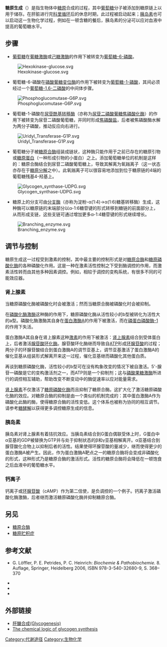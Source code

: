 {{NoteAT|G1=生命科学}}
'''糖原生成'''（{{lang-en|Glycogenesis}}）是指生物体中[[糖原|糖原]]合成的过程，其中[[葡萄糖|葡萄糖]]分子被添加到糖原链上以用于储存。在肝脏进行完[[科里循环|科里循环]]后的休息时期，此过程被启动起来；[[胰岛素|胰岛素]]也可以启动这一生物化学过程，例如在一顿含糖的餐后，胰岛素的分泌可以应对血液中提高的葡萄糖水平。

==步骤==
* [[葡萄糖|葡萄糖]]在[[葡糖激酶|葡糖激酶]]或[[己糖激酶|己糖激酶]]的作用下被转变为[[葡萄糖-6-磷酸|葡萄糖-6-磷酸]]。
[[File:Hexokinase-glucose.svg|center]]
* 葡萄糖-6-磷酸在[[磷酸葡糖变位酶|磷酸葡糖变位酶]]的作用下被转变为[[葡萄糖-1-磷酸|葡萄糖-1-磷酸]]，其间必须经过一个[[葡萄糖-1,6-二磷酸|葡萄糖-1,6-二磷酸]]的中间体步骤。
[[File:Phosphoglucomutase-G6P.svg|center]]
* 葡萄糖-1-磷酸在[[尿苷酰基转移酶|尿苷酰基转移酶]]（亦称为[[尿苷二磷酸葡糖焦磷酸化酶|尿苷二磷酸葡糖焦磷酸化酶]]）的作用下被转变为尿苷二磷酸葡萄糖，并同时形成[[焦磷酸盐|焦磷酸盐]]，后者被焦磷酸酶水解为两分子磷酸，推动反应向右进行。
[[File:Uridyl_Transferase-G1P.svg|center]]
* 葡萄糖分子被[[糖原合酶|糖原合酶]]组装成链状，这种酶只能作用于之前已存在的糖原引物或[[糖原蛋白|糖原蛋白]]（一种形成引物的小蛋白）之上。添加葡萄糖单位的机制是这样的：糖原合酶结合到尿苷二磷酸葡萄糖上，导致其解离为氧鎓离子（这一状态亦存在于[[糖原分解|糖原分解]]之中）。此氧鎓离子可以很容易地添加到位于糖原链的4端的葡萄糖残基4-羟基上。
[[File:Glycogen_synthase-UDPG.svg|center]]
* 糖原上的分支可由[[分支酶|分支酶]]（亦称为淀粉-α(1:4)->α(1:6)糖基转移酶）生成，这种酶可以糖原链的末端部分以α-1:6糖苷键的形式转移到糖链的前面部分上，从而形成支链，这些支链可通过增加更多α-1:4糖苷键的形式继续增长。
[[File:Branching_enzyme.svg|center]]

==调节与控制==
糖原生成这一过程受到激素的控制，其中最主要的控制形式是对[[糖原合酶|糖原合酶]]和[[糖原磷酸化酶|糖原磷酸化酶]]的各种磷酸化作用。这是一种在激素活性控制之下受到酶调控的作用，而激素活性转而由其他多种因素调控。例如，相较于调控的变构系统，有很多不同的可能效应器。

===肾上腺素===
{{see also|肾上腺素}}
当糖原磷酸化酶被磷酸化时会被激活；然而当糖原合酶被磷酸化时会被抑制。

在[[磷酸化酶激酶|磷酸化酶激酶]]这种酶的作用下，糖原磷酸化酶从活性较小的b型被转化为活性大的a型。磷酸化酶激酶其自身在[[蛋白激酶A|蛋白激酶A]]的作用下被激活，而在[[磷蛋白磷酸酶-1|磷蛋白磷酸酶-1]]的作用下失活。

蛋白激酶A其自身在肾上腺素这种[[激素|激素]]的作用下被激活：[[肾上腺素|肾上腺素]]结合到受体蛋白上，后者激活[[腺苷酸环化酶|腺苷酸环化酶]]。腺苷酸环化酶继而导致自[[腺苷三磷酸|ATP]]形成[[环腺苷酸|环腺苷酸]]的过程；两分子的环腺苷酸结合到蛋白激酶A的调节亚基上，调节亚基激活了蛋白激酶A的催化亚基从组装形式解离开来这一过程，催化亚基继而磷酸化其他蛋白质。

再谈到糖原磷酸化酶，活性较小的b型可在没有构象改变的情况下被自激活。5'-腺苷一磷酸是它的变构激活剂之一，而ATP则是一个抑制剂；这与[[磷酸果糖激酶|磷酸果糖激酶]]所进行的调控相互辅助，帮助改变不断变动中的酶促速率以应对能量需求。

[[肾上腺素|肾上腺素]]不仅激活了[[糖原磷酸化酶|糖原磷酸化酶]]而且抑制了糖原合酶。这扩大化了激活糖原磷酸化酶的效应。对糖原合酶的抑制是由一个类似的机制完成的：其中蛋白激酶A作为磷酸化此酶的酶，使得糖原合酶的活性变低。这个体系也被称为协同的相互调节。请参考[[糖酵解|糖酵解]]以获得更多调控糖原生成的信息。

===胰岛素===
{{see also|胰岛素}}
胰岛素对肾上腺素有着拮抗效应。当胰岛素结合到G蛋白偶联受体上时，G蛋白中α亚基的GDP被替换为GTP并与处于抑制状态的β和γ亚基相解离开。α亚基结合到腺苷酸化合物上以抑制后者的活性。结果使得环腺苷酸的量减少，继而使得更少的蛋白激酶A被产生。因此，作为蛋白激酶A靶点之一的糖原合酶将会变成非磷酸化的形式，这种形式乃是糖原合酶的激活形式。活性的糖原合酶将会降低在一顿饱食之后血液中的葡萄糖水平。

===钙离子===
钙离子或[[环腺苷酸|环腺苷酸]]（cAMP）作为第二信使，是负调控的一个例子。钙离子激活磷酸化酶激酶，后者继而激活糖原磷酸化酶并抑制糖原合酶。

==另见==
*[[糖原合酶|糖原合酶]]
*[[糖原贮积症|糖原贮积症]]

==参考文献==
*{{de}} G. Löffler, P. E. Petrides, P. C. Heinrich: ''Biochemie & Pathobiochemie.'' 8. Auflage, Springer, Heidelberg 2006, ISBN 978-3-540-32680-9, S. 368–370
*{{cite book | author = 郑集 | authorlink = 郑集 | coauthors = 陈钧辉 | title =《普通生物化学》| edition = 3 | publisher = [[高等教育出版社|高等教育出版社]] | isbn=9787040206302 | language  = zh-hans|page=172 }}
*{{cite book | author = Robert K.Murray | title =《哈珀图解生物化学》| edition = 27 | publisher = [[科学出版社|科学出版社]] | isbn=9787030285393|page=163-164}}
*{{cite book | author = 王镜岩 | title =《生物化学》| edition = 3| publisher = [[高等教育出版社|高等教育出版社]] | isbn=9787040110890|page=183-186}}

==外部链接==
*[http://smallcollation.blogspot.com/2013/06/glycogenesis.html 肝醣合成(Glycogenesis)] {{Wayback|url=http://smallcollation.blogspot.com/2013/06/glycogenesis.html |date=20150924032124 }}
*[https://web.archive.org/web/20130509192424/http://www2.ufp.pt/~pedros/bq/glycogen.htm The chemical logic of glycogen synthesis]

{{代谢}}
{{糖原代谢酶类}}
{{糖类代谢病理学}}
[[Category:代谢途径|Category:代谢途径]]
[[Category:生物化学|Category:生物化学]]